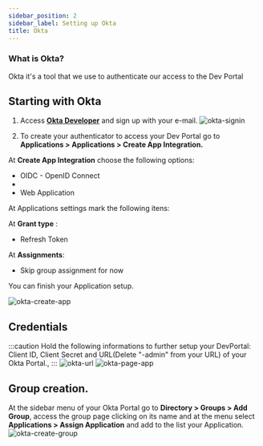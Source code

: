 ```yaml
---
sidebar_position: 2
sidebar_label: Setting up Okta
title: Okta 
---
```


### What is Okta?
Okta it's a tool that we use to authenticate our access to the Dev Portal

## Starting with Okta
1. Access **[Okta Developer](https://developer.okta.com/)** and sign up with your e-mail.
![okta-signin](/img/tutorial/okta-signin.gif)

2. To create your authenticator to access your Dev Portal go to **Applications > Applications > Create App Integration.**

At **Create App Integration** choose the following options:
- OIDC - OpenID Connect
- <li>Web Application</li>

At Applications settings mark the following itens:

At **Grant type** :
 - Refresh Token

At **Assignments**:
 - Skip group assignment for now


You can finish your Application setup.

![okta-create-app](/img/tutorial/okta-create-app.gif)

## Credentials

:::caution Hold the following informations to further setup your DevPortal: Client ID, Client Secret and URL(Delete "-admin" from your URL) of your Okta Portal.,
:::
![okta-url](/img/tutorial/okta-url.png)
![okta-page-app](/img/tutorial/okta-page-app.png)



## Group creation.
At the sidebar menu of your Okta Portal go to **Directory > Groups > Add Group**, access the group page clicking on its name and at the menu select **Applications > Assign Application** and add to the list your Application.
![okta-create-group](/img/tutorial/okta-create-group.gif)